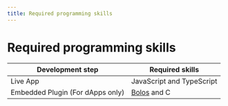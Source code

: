 ```yaml
---
title: Required programming skills
---
```


# Required programming skills

|             Development step             |                  Required skills                  |
|------------------------------------------|---------------------------------------------------|
| Live App                                 | JavaScript and TypeScript                         | 
| Embedded Plugin (For dApps only)	       | [Bolos](../device-app/bolos) and C |